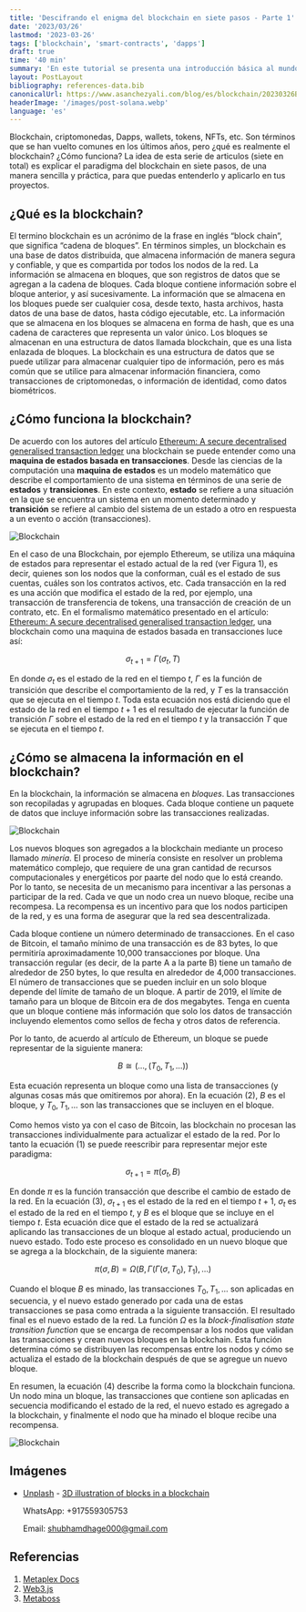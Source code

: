 ```yaml
---
title: 'Descifrando el enigma del blockchain en siete pasos - Parte 1'
date: '2023/03/26'
lastmod: '2023-03-26'
tags: ['blockchain', 'smart-contracts', 'dapps']
draft: true
time: '40 min'
summary: 'En este tutorial se presenta una introducción básica al mundo del blockchain en siete pasos. Se explican los conceptos clave de la tecnología, desde la estructura básica de los bloques hasta los algoritmos de consenso, como prueba de trabajo y prueba de participación. También se discuten los smart contracts, los wallets y las aplicaciones descentralizadas (dApps), y cómo estas herramientas permiten el desarrollo de aplicaciones descentralizadas. Al final de este tutorial, se espera que los lectores tengan una comprensión sólida de los fundamentos del blockchain y cómo se utiliza en el mundo de las criptomonedas y más allá.'
layout: PostLayout
bibliography: references-data.bib
canonicalUrl: https://www.asanchezyali.com/blog/es/blockchain/20230326BlockchainParadigm/
headerImage: '/images/post-solana.webp'
language: 'es'
---
```


Blockchain, criptomonedas, Dapps, wallets, tokens, NFTs, etc. Son términos que se han vuelto comunes en los últimos años, pero ¿qué es realmente el blockchain? ¿Cómo funciona? La idea de esta serie de articulos (siete en total) es explicar el paradigma del blockchain en siete pasos, de una manera sencilla y práctica, para que puedas entenderlo y aplicarlo en tus proyectos.

## ¿Qué es la blockchain?

El termino blockchain es un acrónimo de la frase en inglés “block chain”, que significa “cadena de bloques”. En términos simples, un blockchain es una base de datos distribuida, que almacena información de manera segura y confiable, y que es compartida por todos los nodos de la red. La información se almacena en bloques, que son registros de datos que se agregan a la cadena de bloques. Cada bloque contiene información sobre el bloque anterior, y así sucesivamente. La información que se almacena en los bloques puede ser cualquier cosa, desde texto, hasta archivos, hasta datos de una base de datos, hasta código ejecutable, etc. La información que se almacena en los bloques se almacena en forma de hash, que es una cadena de caracteres que representa un valor único. Los bloques se almacenan en una estructura de datos llamada blockchain, que es una lista enlazada de bloques. La blockchain es una estructura de datos que se puede utilizar para almacenar cualquier tipo de información, pero es más común que se utilice para almacenar información financiera, como transacciones de criptomonedas, o información de identidad, como datos biométricos.

## ¿Cómo funciona la blockchain?

De acuerdo con los autores del artículo [Ethereum: A secure decentralised generalised transaction ledger](https://ethereum.github.io/yellowpaper/paper.pdf) una blockchain se puede entender como una **maquina de estados basada en transacciones**. Desde las ciencias de la computación una **maquina de estados** es un modelo matemático que describe el comportamiento de una sistema en términos de una serie de **estados** y **transiciones**. En este contexto, **estado** se refiere a una situación en la que se encuentra un sistema en un momento determinado y **transición** se refiere al cambio del sistema de un estado a otro en respuesta a un evento o acción (transacciones).

![Blockchain](/images/blockchain1.png#center 'Figura 1. Blockchain como maquina de estados basado en transacciones')

En el caso de una Blockchain, por ejemplo Ethereum, se utiliza una máquina de estados para representar el estado actual de la red (ver Figura 1), es decir, quienes son los nodos que la conforman, cuál es el estado de sus cuentas, cuáles son los contratos activos, etc. Cada transacción en la red es una acción que modifica el estado de la red, por ejemplo, una transacción de transferencia de tokens, una transacción de creación de un contrato, etc. En el formalismo matemático presentado en el artículo: [Ethereum: A secure decentralised generalised transaction ledger](https://ethereum.github.io/yellowpaper/paper.pdf), una blockchain como una maquina de estados basada en transacciones luce así:

$$
\begin{equation}
\sigma_{t+1} = \Gamma(\sigma_{t}, T)
\end{equation}
$$

En donde $\sigma_{t}$ es el estado de la red en el tiempo $t$, $\Gamma$ es la función de transición que describe el comportamiento de la red, y $T$ es la transacción que se ejecuta en el tiempo $t$. Toda esta ecuación nos está diciendo que el estado de la red en el tiempo $t+1$ es el resultado de ejecutar la función de transición $\Gamma$ sobre el estado de la red en el tiempo $t$ y la transacción $T$ que se ejecuta en el tiempo $t$.

## ¿Cómo se almacena la información en el blockchain?

En la blockchain, la información se almacena en _bloques_. Las transacciones son recopiladas y agrupadas en bloques. Cada bloque contiene un paquete de datos que incluye información sobre las transacciones realizadas.

![Blockchain](/images/blockchain2.png#center 'Figura 2. Las transacciones son recopiladas y agrupadas en bloques. Cada bloque contiene un paquete de datos.')

Los nuevos bloques son agregados a la blockchain mediante un proceso llamado _minería_. El proceso de minería consiste en resolver un problema matemático complejo, que requiere de una gran cantidad de recursos computacionales y energéticos por paarte del nodo que lo está creando. Por lo tanto, se necesita de un mecanismo para incentivar a las personas a participar de la red. Cada ve que un nodo crea un nuevo bloque, recibe una recompesa. La recompensa es un incentivo para que los nodos participen de la red, y es una forma de asegurar que la red sea descentralizada.

Cada bloque contiene un número determinado de transacciones. En el caso de Bitcoin, el tamaño mínimo de una transacción es de 83 bytes, lo que permitiría aproximadamente 10,000 transacciones por bloque. Una transacción regular (es decir, de la parte A a la parte B) tiene un tamaño de alrededor de 250 bytes, lo que resulta en alrededor de 4,000 transacciones. El número de transacciones que se pueden incluir en un solo bloque depende del límite de tamaño de un bloque. A partir de 2019, el límite de tamaño para un bloque de Bitcoin era de dos megabytes. Tenga en cuenta que un bloque contiene más información que solo los datos de transacción incluyendo elementos como sellos de fecha y otros datos de referencia.

Por lo tanto, de acuerdo al artículo de Ethereum, un bloque se puede representar de la siguiente manera:

$$
\begin{equation}
B \cong (\dots, (T_0, T_1, \dots))
\end{equation}
$$

Esta ecuación representa un bloque como una lista de transacciones (y algunas cosas más que omitiremos por ahora). En la ecuación (2), $B$ es el bloque, y $T_0, T_1, \dots$ son las transacciones que se incluyen en el bloque.

Como hemos visto ya con el caso de Bitcoin, las blockchain no procesan las transacciones individualmente para actualizar el estado de la red. Por lo tanto la ecuación (1) se puede reescribir para representar mejor este paradigma:

$$
\begin{equation}
\sigma_{t+1} = \pi (\sigma_t, B)
\end{equation}
$$

En donde $\pi$ es la función transacción que describe el cambio de estado de la red. En la ecuación (3), $\sigma_{t+1}$ es el estado de la red en el tiempo $t+1$, $\sigma_{t}$ es el estado de la red en el tiempo $t$, y $B$ es el bloque que se incluye en el tiempo $t$. Esta ecuación dice que el estado de la red se actualizará aplicando las transacciones de un bloque al estado actual, produciendo un nuevo estado. Todo este proceso es consolidado en un nuevo bloque que se agrega a la blockchain, de la siguiente manera:

$$
\begin{equation}
\pi(\sigma, B) = \Omega(B, \Gamma(\Gamma(\sigma, T_0), T_1), \dots)
\end{equation}
$$

Cuando el bloque $B$ es minado, las transacciones $T_0, T_1, \dots$ son aplicadas en secuencia, y el nuevo estado generado por cada una de estas transacciones se pasa como entrada a la siguiente transacción. El resultado final es el nuevo estado de la red. La función $\Omega$ es la _block-finalisation state transition function_ que se encarga de recompensar a los nodos que validan las transacciones y crean nuevos bloques en la blockchain. Esta función determina cómo se distribuyen las recompensas entre los nodos y cómo se actualiza el estado de la blockchain después de que se agregue un nuevo bloque.

En resumen, la ecuación (4) describe la forma como la blockchain funciona. Un nodo mina un bloque, las transacciones que contiene son aplicadas en secuencia modificando el estado de la red, el nuevo estado es agregado a la blockchain, y finalmente el nodo que ha minado el bloque recibe una recompensa.

![Blockchain](/images/blockchain3.png#center 'Figura 3. Desde el punto de vista de los estados. Una blockchain puede ser entendida como una cadena de estados.')

## Imágenes

- [Unplash](https://unsplash.com/) - [3D illustration of blocks in a blockchain](https://unsplash.com/photos/_rZnChsIFuQ)

  WhatsApp: +917559305753

  Email: shubhamdhage000@gmail.com

## Referencias

1. [Metaplex Docs](https://docs.metaplex.com/)
2. [Web3.js](https://github.com/ChainSafe/web3.js)
3. [Metaboss](https://metaboss.rs/update.html)
